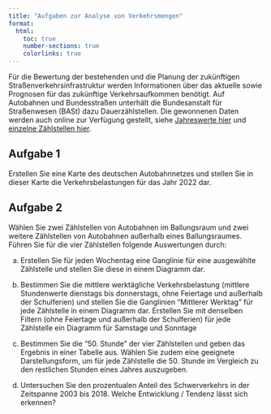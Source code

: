 ```yaml
---
title: "Aufgaben zur Analyse von Verkehrsmengen"
format: 
  html:
    toc: true
    number-sections: true
    colorlinks: true
---
```


Für die Bewertung der bestehenden und die Planung der zukünftigen Straßenverkehrsinfrastruktur werden Informationen über das aktuelle sowie Prognosen für das zukünftige Verkehrsaufkommen benötigt. Auf Autobahnen und Bundesstraßen unterhält die Bundesanstalt für Straßenwesen (BASt) dazu Dauerzählstellen. Die gewonnenen Daten werden auch online zur Verfügung gestellt, siehe [Jahreswerte hier](https://www.bast.de/DE/Verkehrstechnik/Fachthemen/v2-verkehrszaehlung/Daten/2022_1/Jawe2022.html) und [einzelne Zählstellen hier](https://www.bast.de/DE/Verkehrstechnik/Fachthemen/v2-verkehrszaehlung/Daten/2022_1/Jawe2022.html?nn=1819490&cms_strTyp=A&cms_map=0).

## Aufgabe 1

Erstellen Sie eine Karte des deutschen Autobahnnetzes und stellen Sie in dieser Karte die
Verkehrsbelastungen für das Jahr 2022 dar.

## Aufgabe 2

Wählen Sie zwei Zählstellen von Autobahnen im Ballungsraum und zwei weitere Zählstellen von
Autobahnen außerhalb eines Ballungsraumes. Führen Sie für die vier Zählstellen folgende Auswertungen durch:

a) Erstellen Sie für jeden Wochentag eine Ganglinie für eine ausgewählte Zählstelle und stellen Sie diese in einem Diagramm dar.

b) Bestimmen Sie die mittlere werktägliche Verkehrsbelastung (mittlere Stundenwerte dienstags bis
donnerstags, ohne Feiertage und außerhalb der Schulferien) und stellen Sie die Ganglinien "Mittlerer Werktag" für jede Zählstelle in einem Diagramm dar. Erstellen Sie mit denselben Filtern (ohne Feiertage und außerhalb der Schulferien) für jede Zählstelle ein Diagramm für Samstage und Sonntage

c) Bestimmen Sie die "50. Stunde" der vier Zählstellen und geben das Ergebnis in einer Tabelle aus. Wählen Sie zudem eine geeignete Darstellungsform, um für jede Zählstelle die 50. Stunde im
Vergleich zu den restlichen Stunden eines Jahres auszugeben.

d) Untersuchen Sie den prozentualen Anteil des Schwerverkehrs in der Zeitspanne 2003 bis 2018.
Welche Entwicklung / Tendenz lässt sich erkennen?
